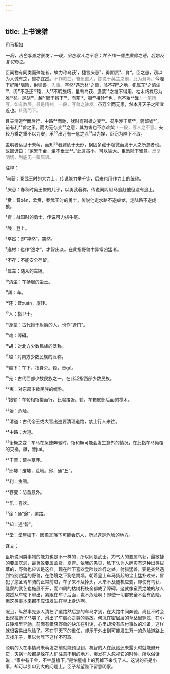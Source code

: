 ```yaml
---
---
---
```

title: 上书谏猎
---




司马相如





*一段，出色写兽之骇发；一段，出色写人之不意；并不作一儒生蒙腐之语，后始反复切劝之。*





臣闻物有同类而殊能者，故力称乌获¹，捷言庆忌²，勇期贲³、育⁴。臣之愚，窃以为人诚有之，兽亦宜然。<font color=gray font-size=0.8rem>不作款曲，奋迅直入，陈说于英主之前，此为耸听。</font>今陛下好陵⁵阻险，射猛兽，<font color=gray font-size=0.8rem>入事。</font>卒然⁶遇逸材⁷之兽，骇不存⁸之地，犯属车⁹之清尘¹⁰，舆¹¹不及还¹²辕，人¹³不暇施巧，虽有乌获、逢蒙¹⁴之技不得用，枯木朽株尽为难¹⁵矣。是胡¹⁶、越¹⁷起于毂下¹⁸，而羌¹⁹、夷²⁰接轸²¹也，岂不殆²²哉！<font color=gray font-size=0.8rem>一笔所写，如有数层，最是精神。一段，写兽之骇发。</font>虽万全而无患，然本非天子之所宜近也。<font color=gray font-size=0.8rem>转落而下。</font>

且夫清道²³而后行，中路²⁴而驰，犹时有衔橛之变²⁵。况乎涉丰草²⁶，骋邱墟²⁷，前有利²⁸兽之乐，而内无存变²⁹之意，其为害也不亦难矣！<font color=gray font-size=0.8rem>一段，写人之不意。</font>夫轻万乘之重不以为安，乐³⁰出万有一危之涂³¹以为娱，臣窃为陛下不取。

盖明者远见于未萌，而知³²者避危于无形，祸固多藏于隐微而发于人之所忽者也。故鄙谚曰：“家累千金，坐不垂堂³³。”此言虽小，可以喻大。臣愿陛下留意。<font color=gray font-size=0.8rem>反复明切，到底无一蒙腐语。</font>

注释：

¹乌获：秦武王时的大力士，传说能力举千钧，后来也用作力士的统称。

²庆忌：春秋时吴王僚的儿子，以勇武著称。传说阖闾用马追赶他但没有追上。

³贲：音bēn，孟贲，秦武王时的勇士，传说他走水路不避蛟龙，走陆路不避虎狼。

⁴育：战国时的勇士，传说可力拔牛尾。

⁵陵：登上。

⁶卒然：即“猝然”，突然。

⁷逸材：也作“逸才”，才智出众。在此指野兽中异常凶猛者。

⁸不存：不能安全存留。

⁹属车：随从的车辆。

¹⁰清尘：车扬起的尘土。

¹¹舆：车。

¹²还：音xuán，旋转。

¹³人：指卫士。

¹⁴逢蒙：古代擅于射箭的人，也作“逢门”。

¹⁵难：障碍。

¹⁶胡：对北方少数民族的泛称。

¹⁷越：对南方少数民族的泛称。

¹⁸毂下：车下，指身旁。毂，音gǔ。

¹⁹羌：古代西部少数民族之一，在此泛指西部少数民族。

²⁰夷：对东部少数民族的统称。

²¹接轸：车轮相衔接而行，比喻接近。轸，车箱底部后面的横木。

²²殆：危险。

²³清道：古代帝王或大官出巡要清理道路，禁止行人来往。

²⁴中路：大道。

²⁵衔橛之变：车马在急速奔驰时，衔和橛可能会发生意外的情况，在此指车马倾覆的灾祸。橛，音jué。

²⁶丰草：荒林草莽。

²⁷邱墟：废墟，荒地。邱，通“丘”。

²⁸利：贪图。

²⁹存变：防备意外。

³⁰乐：喜欢。

³¹涂：通“途”，道路。

³²知：通“智”。

³³堂：堂屋檐下。因檐瓦落下可能会伤人，所以这是危险的地方。

译文：

臣听说同类事物的能力也是不一样的，所以同是武士，力气大的要属乌获，最敏捷的要属庆忌，最勇敢要属孟贲、夏育。依我的愚见，私下认为人确实有这种出类拔萃的，野兽也应该是这样。现在陛下喜欢登险峻难行之处，射猎猛兽，要是突然遇到特别凶猛的野兽，在绝境之下狗急跳墙，朝着皇上车马扬起的尘土猛扑过来，冒犯了您圣驾车骑的正常前进，车子来不及掉头，人来不及随机应变，即使有乌获、逢蒙的武艺也施展不开，而四周的枯树朽枝全都成了障碍。这就像蛮荒之地的敌人突然从车轮下窜出，紧跟在车子后面，岂不危险啊！即使一切都安全不会有危险，但这类事本来都不应该发生在皇上身边啊。

况且，纵然事先派人清扫了道路然后您的车马才到，在大路中间奔驰，尚且不时会出现拉断了马嚼子、滑出了车毂心之类的事故。何况在密层层的草丛里穿过，在小丘陵堆里奔驰，前面有猎获野兽的快乐在引诱，心里却没有应付事故的准备，这样就很容易出危险了。不在乎天下的重任，却乐于外出到可能发生万一的危险道路上去找乐子，臣以为陛下这样不可取。

聪明的人在事情尚未萌发之前就能预见到，机智的人在危险还未露头时就能避开它，灾祸一般都是躲在人们注意不到的地方，爆发在人忽视它的时候。所以俗话说：“家中有千金，不坐屋檐下。”是怕屋檐上的瓦掉下来伤了人。这说的虽是小事，却可以引申到大的问题上。臣子希望陛下留意明察。